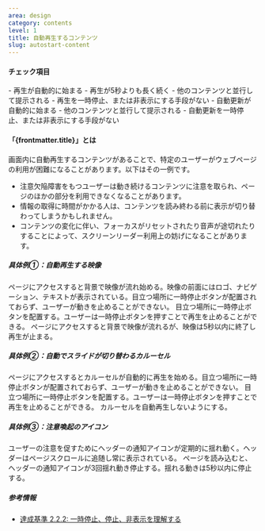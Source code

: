 ```yaml
---
area: design
category: contents
level: 1
title: 自動再生するコンテンツ
slug: autostart-content
---
```



#### チェック項目

<Checkpoint title="動き、点滅、スクロールのあるコンテンツは、以下の条件にすべて当てはまると問題があるため避けるようにする">
  - 再生が自動的に始まる
  - 再生が5秒よりも長く続く
  - 他のコンテンツと並行して提示される
  - 再生を一時停止、または非表示にする手段がない
</Checkpoint>

<Checkpoint title="定期的に自動更新されるコンテンツは、以下の条件にすべて当てはまると問題があるため避けるようにする">
  - 自動更新が自動的に始まる
  - 他のコンテンツと並行して提示される
  - 自動更新を一時停止、または非表示にする手段がない
</Checkpoint>

#### 「{frontmatter.title}」とは

画面内に自動再生するコンテンツがあることで、特定のユーザーがウェブページの利用が困難になることがあります。以下はその一例です。

- 注意欠陥障害をもつユーザーは動き続けるコンテンツに注意を取られ、ページのほかの部分を利用できなくなることがあります。
- 情報の取得に時間がかかる人は、コンテンツを読み終わる前に表示が切り替わってしまうかもしれません。
- コンテンツの変化に伴い、フォーカスがリセットされたり音声が途切れたりすることによって、スクリーンリーダー利用上の妨げになることがあります。

##### 具体例①：自動再生する映像

<Cases>
  <Case type="bad" title="演出ビデオが背景で動き続ける">
    ページにアクセスすると背景で映像が流れ始める。映像の前面にはロゴ、ナビゲーション、テキストが表示されている。目立つ場所に一時停止ボタンが配置されておらず、ユーザーが動きを止めることができない。
  </Case>
  <Case type="good" title="再生を一時停止できるようにする">
    目立つ場所に一時停止ボタンを配置する。ユーザーは一時停止ボタンを押すことで再生を止めることができる。
  </Case>
  <Case type="good" title="再生を5秒以内に停止する">
    ページにアクセスすると背景で映像が流れるが、映像は5秒以内に終了し再生が止まる。
  </Case>
</Cases>

##### 具体例②：自動でスライドが切り替わるカルーセル

<Cases>
  <Case type="bad" title="一時停止できない">
    ページにアクセスするとカルーセルが自動的に再生を始める。目立つ場所に一時停止ボタンが配置されておらず、ユーザーが動きを止めることができない。
  </Case>
  <Case type="good" title="再生を一時停止できるようにする">
    目立つ場所に一時停止ボタンを配置する。ユーザーは一時停止ボタンを押すことで再生を止めることができる。
  </Case>
  <Case type="good" title="自動再生しないようにする">
    カルーセルを自動再生しないようにする。
  </Case>
</Cases>

##### 具体例③：注意喚起のアイコン

<Cases>
  <Case type="bad" title="一定周期で動き続ける">
    ユーザーの注意を促すためにヘッダーの通知アイコンが定期的に揺れ動く。ヘッダーはページスクロールに追随し常に表示されている。
  </Case>
  <Case type="good" title="動きを5秒以内に停止する">
    ページを読み込むと、ヘッダーの通知アイコンが3回揺れ動き停止する。揺れる動きは5秒以内に停止する。
  </Case>
</Cases>

##### 参考情報

- [達成基準 2.2.2: 一時停止、停止、非表示を理解する](https://waic.jp/docs/WCAG21/Understanding/pause-stop-hide)
